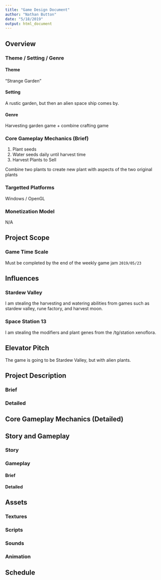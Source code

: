 ---
title: "Game Design Document"
author: "Nathan Button"
date: "5/18/2019"
output: html_document
---


## Overview
### Theme / Setting / Genre
#### Theme
"Strange Garden"

#### Setting
A rustic garden, but then an alien space ship comes by.

#### Genre
Harvesting garden game + combine crafting game

### Core Gameplay Mechanics (Brief)
1. Plant seeds
2. Water seeds daily until harvest time
3. Harvest Plants to Sell

Combine two plants to create new plant with aspects of the two original plants


### Targetted Platforms
Windows / OpenGL

### Monetization Model
N/A

## Project Scope


### Game Time Scale
Must be completed by the end of the weekly game jam `2019/05/23`


## Influences
### Stardew Valley
I am stealing the harvesting and watering abilities from games such as stardew valley, rune factory, and harvest moon.  

### Space Station 13
I am stealing the modifiers and plant genes from the /tg/station xenoflora.

## Elevator Pitch
The game is going to be Stardew Valley, but with alien plants.

## Project Description
### Brief
### Detailed
## Core Gameplay Mechanics (Detailed)
## Story and Gameplay
### Story
### Gameplay
#### Brief
#### Detailed
## Assets
### Textures
### Scripts
### Sounds
### Animation
## Schedule